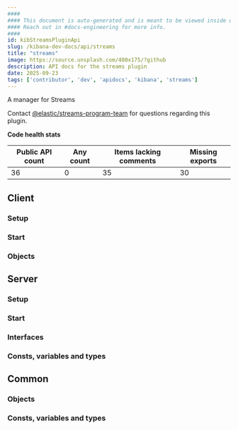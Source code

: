 ```yaml
---
####
#### This document is auto-generated and is meant to be viewed inside our experimental, new docs system.
#### Reach out in #docs-engineering for more info.
####
id: kibStreamsPluginApi
slug: /kibana-dev-docs/api/streams
title: "streams"
image: https://source.unsplash.com/400x175/?github
description: API docs for the streams plugin
date: 2025-09-23
tags: ['contributor', 'dev', 'apidocs', 'kibana', 'streams']
---
```


A manager for Streams

Contact [@elastic/streams-program-team](https://github.com/orgs/elastic/teams/streams-program-team) for questions regarding this plugin.

**Code health stats**

| Public API count  | Any count | Items lacking comments | Missing exports |
|-------------------|-----------|------------------------|-----------------|
| 36 | 0 | 35 | 30 |

## Client

### Setup
<DocDefinitionList data={[streamsObj.client.setup]}/>

### Start
<DocDefinitionList data={[streamsObj.client.start]}/>

### Objects
<DocDefinitionList data={streamsObj.client.objects}/>

## Server

### Setup
<DocDefinitionList data={[streamsObj.server.setup]}/>

### Start
<DocDefinitionList data={[streamsObj.server.start]}/>

### Interfaces
<DocDefinitionList data={streamsObj.server.interfaces}/>

### Consts, variables and types
<DocDefinitionList data={streamsObj.server.misc}/>

## Common

### Objects
<DocDefinitionList data={streamsObj.common.objects}/>

### Consts, variables and types
<DocDefinitionList data={streamsObj.common.misc}/>

